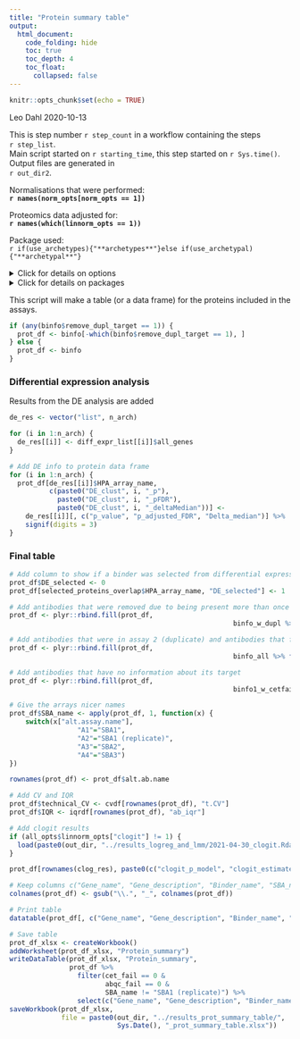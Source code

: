 ```yaml
---
title: "Protein summary table"
output: 
  html_document:
    code_folding: hide
    toc: true
    toc_depth: 4
    toc_float: 
      collapsed: false
---
```


```r
knitr::opts_chunk$set(echo = TRUE)
```

Leo Dahl 
2020-10-13


This is step number `r step_count` in a workflow containing the steps  
`r step_list`.  
Main script started on `r starting_time`, this step started on `r Sys.time()`.  
Output files are generated in  
`r out_dir2`.

Normalisations that were performed:  
**`r names(norm_opts[norm_opts == 1])`**

Proteomics data adjusted for:  
**`r names(which(linnorm_opts == 1))`**

Package used:  
`r if(use_archetypes){"**archetypes**"}else if(use_archetypal){"**archetypal**"}`


<details><summary>Click for details on options</summary>
This document was generated with the following options:

```r

print(all_opts)

```

</details>

<details><summary>Click for details on packages</summary>
This document was generated using the following package versions

```r

print(R.Version()$version.string)
print_packversions()

```

</details>


This script will make a table (or a data frame) for the proteins included in the assays.

```r

if (any(binfo$remove_dupl_target == 1)) {
  prot_df <- binfo[-which(binfo$remove_dupl_target == 1), ]
} else {
  prot_df <- binfo
}

```


### Differential expression analysis ###

Results from the DE analysis are added

```r

de_res <- vector("list", n_arch)

for (i in 1:n_arch) {
  de_res[[i]] <- diff_expr_list[[i]]$all_genes
}

# Add DE info to protein data frame
for (i in 1:n_arch) {
  prot_df[de_res[[i]]$HPA_array_name, 
          c(paste0("DE_clust", i, "_p"),
            paste0("DE_clust", i, "_pFDR"),
            paste0("DE_clust", i, "_deltaMedian"))] <- 
    de_res[[i]][, c("p_value", "p_adjusted_FDR", "Delta_median")] %>%
    signif(digits = 3)
}

```

### Final table ###

```r

# Add column to show if a binder was selected from differential expression analysis
prot_df$DE_selected <- 0
prot_df[selected_proteins_overlap$HPA_array_name, "DE_selected"] <- 1

# Add antibodies that were removed due to being present more than once
prot_df <- plyr::rbind.fill(prot_df, 
														binfo_w_dupl %>% filter(remove_dupl_target == 1))

# Add antibodies that were in assay 2 (duplicate) and antibodies that failed QC
prot_df <- plyr::rbind.fill(prot_df,
														binfo_all %>% filter((abqc_fail == 1 | alt.assay.name == "A2") & Gene.name != ""))

# Add antibodies that have no information about its target
prot_df <- plyr::rbind.fill(prot_df,
														binfo1_w_cetfail %>% filter(cet.fail == 0 & Gene.name == ""))

# Give the arrays nicer names 
prot_df$SBA_name <- apply(prot_df, 1, function(x) {
	switch(x["alt.assay.name"],
				 "A1"="SBA1", 
				 "A2"="SBA1 (replicate)",
				 "A3"="SBA2", 
				 "A4"="SBA3")
})

rownames(prot_df) <- prot_df$alt.ab.name

# Add CV and IQR
prot_df$technical_CV <- cvdf[rownames(prot_df), "t.CV"]
prot_df$IQR <- iqrdf[rownames(prot_df), "ab_iqr"]

# Add clogit results
if (all_opts$linnorm_opts["clogit"] != 1) {
  load(paste0(out_dir, "../results_logreg_and_lmm/2021-04-30_clogit.Rdata"))
}

prot_df[rownames(clog_res), paste0(c("clogit_p_model", "clogit_estimate_model", "clogit_FDR_model"), rep(1:3, each=3))] <- clog_res[, paste0(c("p_value_model", "effect_size_model", "fdr_model"), rep(1:3, each=3))]

# Keep columns c("Gene_name", "Gene_description", "Binder_name", "SBA_name", "DE_selected", "DE_clust1_p", "DE_clust1_pFDR", "DE_clust1_deltaMedian", "clogit_p_model1", "clogit_estimate_model1", "clogit_FDR_model1", "clogit_p_model2", "clogit_estimate_model2", "clogit_FDR_model2", "clogit_p_model3", "clogit_estimate_model3", "clogit_FDR_model3", "abqc_fail", "remove_dupl_target")
colnames(prot_df) <- gsub("\\.", "_", colnames(prot_df))

# Print table 
datatable(prot_df[, c("Gene_name", "Gene_description", "Binder_name", "SBA_name", "DE_selected", "DE_clust1_p", "DE_clust1_pFDR", "DE_clust1_deltaMedian", "clogit_p_model1", "clogit_estimate_model1", "clogit_FDR_model1", "clogit_p_model2", "clogit_estimate_model2", "clogit_FDR_model2", "clogit_p_model3", "clogit_estimate_model3", "clogit_FDR_model3", "abqc_fail", "remove_dupl_target")], rownames=F)

# Save table
prot_df_xlsx <- createWorkbook()
addWorksheet(prot_df_xlsx, "Protein_summary")
writeDataTable(prot_df_xlsx, "Protein_summary",
               prot_df %>%
                 filter(cet_fail == 0 &
                        abqc_fail == 0 &
                        SBA_name != "SBA1 (replicate)") %>%
                 select(c("Gene_name", "Gene_description", "Binder_name", "SBA_name", "technical_CV", "IQR", "DE_selected", "DE_clust1_p", "DE_clust1_pFDR", "DE_clust1_deltaMedian", "clogit_p_model1", "clogit_estimate_model1", "clogit_FDR_model1", "clogit_p_model2", "clogit_estimate_model2", "clogit_FDR_model2", "clogit_p_model3", "clogit_estimate_model3", "clogit_FDR_model3", "abqc_fail", "remove_dupl_target")))
saveWorkbook(prot_df_xlsx,
             file = paste0(out_dir, "../results_prot_summary_table/",
                           Sys.Date(), "_prot_summary_table.xlsx"))


```



